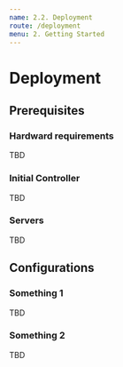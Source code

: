 ```yaml
---
name: 2.2. Deployment
route: /deployment
menu: 2. Getting Started
---
```


# Deployment

## Prerequisites

### Hardward requirements

TBD 

### Initial Controller

TBD

### Servers

TBD

## Configurations

### Something 1

TBD

### Something 2

TBD
